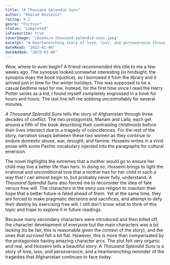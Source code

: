 ```yaml
---
title: "A Thousand Splendid Suns"
author: "Khaled Hosseini"
rating: 9.2
genre: "Fiction"
status: "completed"
isFavourite: true
coverImage: "/books/a-thousand-splendid-suns.jpeg"
excerpt: "A heartwrenching story of love, loss, and perseverance through three decades of conflict in Afghanistan, told through the lives of two remarkable women."
dateRead: "2023-01-06"
dateAdded: "2023-01-06"
---
```


Wow, where to even begin? A friend recommended this title to me a few weeks ago. The synopsis looked somewhat interesting (in hindsight, the synopsis does the book injustice), so I borrowed it from the library and it arrived just in time for the winter holidays. This was supposed to be a casual bedtime read for me. Instead, for the first time since I read the Harry Potter series as a kid, I found myself completely engrossed in a book for hours and hours. The last line left me sobbing uncontrollably for several minutes.

*A Thousand Splendid Suns* tells the story of Afghanistan through three decades of conflict. The two protagonists, Mariam and Laila, each get around a fifth of the book describing their contrasting childhoods before their lives intersect due to a tragedy of coincidences. For the rest of the story, narration swaps between these two women as they continue to endure domestic abuse, war, drought, and famine. Hosseini writes in a vivid prose with some Pashto vocabulary injected into the paragraphs for cultural emersion.

The novel highlights the extremes that a mother would go to ensure her child may live a better life than hers. In doing so, Hosseini brings to light the irrational and unconditional love that a mother has for her child in such a way that I can almost begin to, but probably never fully, understand. *A Thousand Splendid Suns* also forced me to reconsider the idea of fate versus free will. The characters in the story use religion to maintain their hope that a better future is fated ahead of them. Yet at the same time, they are forced to make pragmatic decisions and sacrifices, and attempt to defy their destiny by exercising free will. I still don't know what to think of this topic and hope to explore it in future readings.

Because many secondary characters were introduced and then killed off, the character development of everyone but the main characters was a bit lacking (to be fair, this is reasonable given the context of the story), and the ones that survived felt a bit flat. However, this is more than compensated by the protagonists having amazing character arcs. The plot felt very organic and real, and Hosseini tells a beautiful story. *A Thousand Splendid Suns* is a story of love, loss, and perseverance, and a heartwrenching reminder of the tragedies that Afghanistan continues to face today.